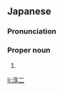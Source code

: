 ==Japanese==
{{ja-kanjitab|じゅん|じ}}

===Pronunciation===
{{ja-pron|じゅんじ}}

===Proper noun===
{{ja-pos|proper|じゅんじ}}

# {{given name|male|lang=ja|sort=じゅんじ}}

[[li:淳二]]